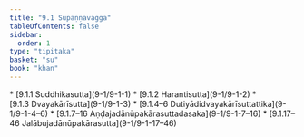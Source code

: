 ```yaml
---
title: "9.1 Supaṇṇavagga"
tableOfContents: false
sidebar:
  order: 1
type: "tipitaka"
basket: "su"
book: "khan"
---
```



<DynamicBreadcrumb />



<TableOfContents book="khan" section="9.1">
* [9.1.1 Suddhikasutta](9-1/9-1-1)
* [9.1.2 Harantisutta](9-1/9-1-2)
* [9.1.3 Dvayakārīsutta](9-1/9-1-3)
* [9.1.4–6 Dutiyādidvayakārīsuttattika](9-1/9-1-4–6)
* [9.1.7–16 Aṇḍajadānūpakārasuttadasaka](9-1/9-1-7–16)
* [9.1.17–46 Jalābujadānūpakārasutta](9-1/9-1-17–46)
</TableOfContents>